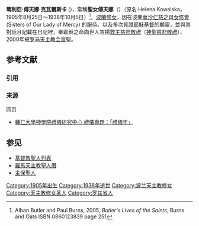 {{stack begin}}
{{Infobox saint
|name            = 瑪利亞·傅天娜·克瓦爾斯卡
|birth_date      = 1905年8月25日
|death_date      = {{Death date and age|1938|10|5|1905|08|25}}
|feast_day       = 10月5日
|titles          = 貞女、神聖慈悲的宗徒
|venerated_in    = [[羅馬天主教会|羅馬天主教会]]
|image           = 200px-Faustina.jpg
|imagesize       = 200px
|caption         = 聖體聖事的聖女瑪利亞·傅天娜·克瓦爾斯卡
|birth_place     = [[俄羅斯帝國|俄羅斯帝國]][[格洛戈威|格洛戈威]]
|death_place     = [[波蘭|波蘭]][[克拉科夫|克拉科夫]]
|beatified_date  = 1993年4月18日
|beatified_place = 
|beatified_by    = [[真福若望·保祿二世|若望·保祿二世]]
|canonized_date  = 2000年4月30日
|canonized_place = 
|canonized_by    = [[真福若望·保祿二世|若望·保祿二世]]
|attributes      = 
|patronage       = [[世界青年日|世界青年日]]
|major_shrine    = 
|suppressed_date = 
|issues          = 
}}
{{stack end}}
{{Christian mysticism |expanded=20th}}

'''瑪利亞·傅天娜·克瓦爾斯卡''' ({{lang-pl|'''Maria Faustyna Kowalska'''}})，常稱'''聖女傅天娜'''（{{lang-en|'''Saint Faustina'''}}）（原名 Helena Kowalska，1905年8月25日～1938年10月5日）<ref>Alban Butler and Paul Burns, 2005, ''Butler's Lives of the Saints'', Burns and Oats ISBN 0860123839 page 251</ref>。[[波蘭|波蘭]][[修女|修女]]，因在波蘭[[華沙|華沙]][[仁慈之母女修會|仁慈之母女修會]] (Sisters of Our Lady of Mercy) 的服侍，以及多次見證[[耶穌基督|耶穌基督]]的顯靈，並與其對話且記載在日記裡，奉耶穌之命向世人宣揚[[救主慈悲敬禮|救主慈悲敬禮]]（[[神聖慈悲敬禮|神聖慈悲敬禮]]），2000年被[[罗马天主教会|罗马天主教会]][[基督教聖人|宣聖]]。

== 参考文献 ==
=== 引用 ===
{{Reflist}}

=== 来源 ===
{{refbegin}}
; 网页
* [http://www.catholic.org.tw/theology/public/liyi/topics_liturgicalyear_Saints_ninedays.html 輔仁大學神學院禮儀研究中心 禮儀專題：「禮儀年」] {{Wayback|url=http://www.catholic.org.tw/theology/public/liyi/topics_liturgicalyear_Saints_ninedays.html |date=20121112125413 }}
{{refend}}

== 参见 ==
* [[基督教聖人列表|基督教聖人列表]]
* [[羅馬天主教聖人曆|羅馬天主教聖人曆]]
* [[主保聖人|主保聖人]]

[[Category:1905年出生|Category:1905年出生]]
[[Category:1938年逝世|Category:1938年逝世]]
[[Category:波兰天主教修女|Category:波兰天主教修女]]
[[Category:天主教修女圣人|Category:天主教修女圣人]]
[[Category:罗兹省人|Category:罗兹省人]]